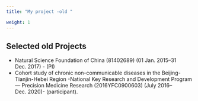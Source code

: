 ```yaml
---
title: "My project -old "

weight: 1
---
```



## Selected old Projects

*	Natural Science Foundation of China (81402689) (01 Jan. 2015–31 Dec. 2017) - (PI)   
*	Cohort study of chronic non-communicable diseases in the Beijing-Tianjin-Hebei Region -National Key Research and Development Program— Precision Medicine Research (2016YFC0900603) (July 2016–Dec. 2020)- (participant).    

